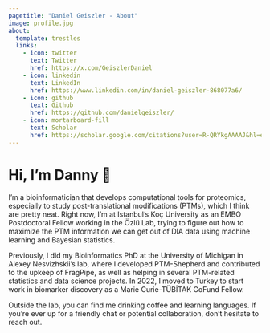 ```yaml
---
pagetitle: "Daniel Geiszler - About"
image: profile.jpg
about:
  template: trestles
  links:
    - icon: twitter
      text: Twitter
      href: https://x.com/GeiszlerDaniel
    - icon: linkedin
      text: LinkedIn
      href: https://www.linkedin.com/in/daniel-geiszler-868077a6/
    - icon: github
      text: Github
      href: https://github.com/danielgeiszler/
    - icon: mortarboard-fill
      text: Scholar
      href: https://scholar.google.com/citations?user=R-QRYkgAAAAJ&hl=en
---
```


# Hi, I'm Danny 🧬

I’m a bioinformatician that develops computational tools for proteomics, especially to study post-translational modifications (PTMs), which I think are pretty neat. Right now, I’m at Istanbul’s Koç University as an EMBO Postdoctoral Fellow working in the Özlü Lab, trying to figure out how to maximize the PTM information we can get out of DIA data using machine learning and Bayesian statistics.

Previously, I did my Bioinformatics PhD at the University of Michigan in Alexey Nesvizhskii’s lab, where I developed PTM-Shepherd and contributed to the upkeep of FragPipe, as well as helping in several PTM-related statistics and data science projects. In 2022, I moved to Turkey to start work in biomarker discovery as a Marie Curie-TÜBİTAK CoFund Fellow.

Outside the lab, you can find me drinking coffee and learning languages. If you're ever up for a friendly chat or potential collaboration, don't hesitate to reach out.
